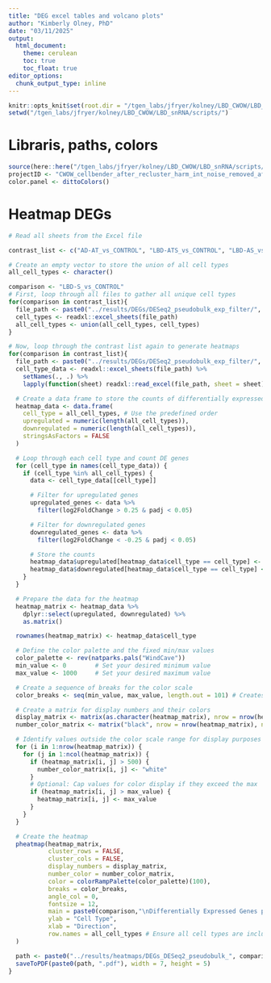 ```yaml
---
title: "DEG excel tables and volcano plots"
author: "Kimberly Olney, PhD"
date: "03/11/2025"
output:
  html_document:
    theme: cerulean
    toc: true
    toc_float: true
editor_options: 
  chunk_output_type: inline
---
```


```r
knitr::opts_knit$set(root.dir = "/tgen_labs/jfryer/kolney/LBD_CWOW/LBD_snRNA/scripts/")
setwd("/tgen_labs/jfryer/kolney/LBD_CWOW/LBD_snRNA/scripts/")
```

# Libraris, paths, colors
```r
source(here::here("/tgen_labs/jfryer/kolney/LBD_CWOW/LBD_snRNA/scripts/", "file_paths_and_colours.R"))
projectID <- "CWOW_cellbender_after_recluster_harm_int_noise_removed_after_annotation"
color.panel <- dittoColors()
```

# Heatmap DEGs
```r
# Read all sheets from the Excel file

contrast_list <- c("AD-AT_vs_CONTROL", "LBD-ATS_vs_CONTROL", "LBD-AS_vs_CONTROL", "LBD-S_vs_CONTROL")

# Create an empty vector to store the union of all cell types
all_cell_types <- character()

comparison <- "LBD-S_vs_CONTROL"
# First, loop through all files to gather all unique cell types
for(comparison in contrast_list){
  file_path <- paste0("../results/DEGs/DESeq2_pseudobulk_exp_filter/", comparison, ".xlsx")
  cell_types <- readxl::excel_sheets(file_path)
  all_cell_types <- union(all_cell_types, cell_types)
}

# Now, loop through the contrast list again to generate heatmaps
for(comparison in contrast_list){
  file_path <- paste0("../results/DEGs/DESeq2_pseudobulk_exp_filter/", comparison, ".xlsx")
  cell_type_data <- readxl::excel_sheets(file_path) %>%
    setNames(., .) %>%
    lapply(function(sheet) readxl::read_excel(file_path, sheet = sheet))

  # Create a data frame to store the counts of differentially expressed genes
  heatmap_data <- data.frame(
    cell_type = all_cell_types, # Use the predefined order
    upregulated = numeric(length(all_cell_types)),
    downregulated = numeric(length(all_cell_types)),
    stringsAsFactors = FALSE
  )

  # Loop through each cell type and count DE genes
  for (cell_type in names(cell_type_data)) {
    if (cell_type %in% all_cell_types) {
      data <- cell_type_data[[cell_type]]

      # Filter for upregulated genes
      upregulated_genes <- data %>%
        filter(log2FoldChange > 0.25 & padj < 0.05)

      # Filter for downregulated genes
      downregulated_genes <- data %>%
        filter(log2FoldChange < -0.25 & padj < 0.05)

      # Store the counts
      heatmap_data$upregulated[heatmap_data$cell_type == cell_type] <- nrow(upregulated_genes)
      heatmap_data$downregulated[heatmap_data$cell_type == cell_type] <- nrow(downregulated_genes)
    }
  }

  # Prepare the data for the heatmap
  heatmap_matrix <- heatmap_data %>%
    dplyr::select(upregulated, downregulated) %>%
    as.matrix()

  rownames(heatmap_matrix) <- heatmap_data$cell_type

  # Define the color palette and the fixed min/max values
  color_palette <- rev(natparks.pals("WindCave"))
  min_value <- 0        # Set your desired minimum value
  max_value <- 1000     # Set your desired maximum value

  # Create a sequence of breaks for the color scale
  color_breaks <- seq(min_value, max_value, length.out = 101) # Creates 100 color intervals

  # Create a matrix for display numbers and their colors
  display_matrix <- matrix(as.character(heatmap_matrix), nrow = nrow(heatmap_matrix), ncol = ncol(heatmap_matrix))
  number_color_matrix <- matrix("black", nrow = nrow(heatmap_matrix), ncol = ncol(heatmap_matrix))

  # Identify values outside the color scale range for display purposes (optional)
  for (i in 1:nrow(heatmap_matrix)) {
    for (j in 1:ncol(heatmap_matrix)) {
      if (heatmap_matrix[i, j] > 500) {
        number_color_matrix[i, j] <- "white"
      }
      # Optional: Cap values for color display if they exceed the max
      if (heatmap_matrix[i, j] > max_value) {
        heatmap_matrix[i, j] <- max_value
      }
    }
  }

  # Create the heatmap
  pheatmap(heatmap_matrix,
           cluster_rows = FALSE,
           cluster_cols = FALSE,
           display_numbers = display_matrix,
           number_color = number_color_matrix,
           color = colorRampPalette(color_palette)(100),
           breaks = color_breaks,
           angle_col = 0,
           fontsize = 12, 
           main = paste0(comparison,"\nDifferentially Expressed Genes per Cell Type\nqval < 0.05 & |log2FC| > 0.25"),
           ylab = "Cell Type",
           xlab = "Direction",
           row.names = all_cell_types # Ensure all cell types are included in the same order
  )

  path <- paste0("../results/heatmaps/DEGs_DESeq2_pseudobulk_", comparison)
  saveToPDF(paste0(path, ".pdf"), width = 7, height = 5)
}
```



